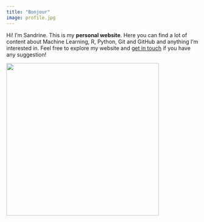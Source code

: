 ```yaml
---
title: "Bonjour"
image: profile.jpg
---
```


::: {.sandrine}
Hi! I'm Sandrine. This is my **personal website**. Here you can find a lot of content about Machine Learning, R, Python, Git and GitHub and anything I'm interested in. Feel free to explore my website and [get in touch](mailto: respectmyprivacy007@gmail.com) if you have any suggestion! 

::: 
![](profile.jpg){fig-align="center" height="400"}